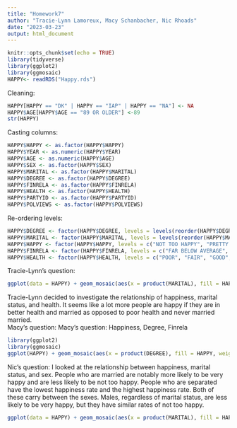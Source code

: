 ```yaml
---
title: "Homework7"
author: "Tracie-Lynn Lamoreux, Macy Schanbacher, Nic Rhoads"
date: "2023-03-23"
output: html_document
---
```


```r
knitr::opts_chunk$set(echo = TRUE)
library(tidyverse)
library(ggplot2)
library(ggmosaic)
HAPPY<- readRDS("Happy.rds")
```

Cleaning:
```r
HAPPY[HAPPY == "DK" | HAPPY == "IAP" | HAPPY == "NA"] <- NA
HAPPY$AGE[HAPPY$AGE == "89 OR OLDER"] <-89
str(HAPPY)
```

Casting columns:
```r
HAPPY$HAPPY <- as.factor(HAPPY$HAPPY)
HAPPY$YEAR <- as.numeric(HAPPY$YEAR)
HAPPY$AGE <- as.numeric(HAPPY$AGE)
HAPPY$SEX <- as.factor(HAPPY$SEX)
HAPPY$MARITAL <- as.factor(HAPPY$MARITAL)
HAPPY$DEGREE <- as.factor(HAPPY$DEGREE)
HAPPY$FINRELA <- as.factor(HAPPY$FINRELA)
HAPPY$HEALTH <- as.factor(HAPPY$HEALTH)
HAPPY$PARTYID <- as.factor(HAPPY$PARTYID)
HAPPY$POLVIEWS <- as.factor(HAPPY$POLVIEWS)
```

Re-ordering levels:
```r
HAPPY$DEGREE <- factor(HAPPY$DEGREE, levels = levels(reorder(HAPPY$DEGREE, HAPPY$AGE, na.rm = TRUE)))
HAPPY$MARITAL <- factor(HAPPY$MARITAL, levels = levels(reorder(HAPPY$MARITAL, HAPPY$AGE, na.rm = TRUE)))
HAPPY$HAPPY <- factor(HAPPY$HAPPY, levels = c("NOT TOO HAPPY", "PRETTY HAPPY", "VERY HAPPY"))
HAPPY$FINRELA <- factor(HAPPY$FINRELA, levels = c("FAR BELOW AVERAGE", "BELOW AVERAGE", "AVERAGE","ABOVE AVERAGE", "FAR ABOVE AVERAGE"))
HAPPY$HEALTH <- factor(HAPPY$HEALTH, levels = c("POOR", "FAIR", "GOOD", "EXCELLENT"))
```

Tracie-Lynn's question:
```r
ggplot(data = HAPPY) + geom_mosaic(aes(x = product(MARITAL), fill = HAPPY, weight = 1), na.rm = TRUE)+ facet_wrap(HAPPY$HEALTH) + theme_classic()
```
Tracie-Lynn decided to investigate the relationship of happiness, marital status, and health. It seems like a 
lot more people are happy if they are in better health and married as opposed to poor health and never married married.  
Macy's question: Macy's question: Happiness, Degree, Finrela

```r
library(ggplot2)
library(ggmosaic)
ggplot(HAPPY) + geom_mosaic(aes(x = product(DEGREE), fill = HAPPY, weight = 1), na.rm = TRUE) + facet_wrap(~FINRELA)
```

Nic's question: I looked at the relationship between happiness, marital status, and sex. People who are married are notably more likely to be very happy and are less likely to be not too happy. People who are separated have the lowest happiness rate and the highest happiness rate. Both of these carry between the sexes. Males, regardless of marital status, are less likely to be very happy, but they have similar rates of not too happy.

```r
ggplot(data = HAPPY) + geom_mosaic(aes(x = product(MARITAL), fill = HAPPY, weight = 1), na.rm = TRUE) + facet_wrap(HAPPY$SEX)
```
